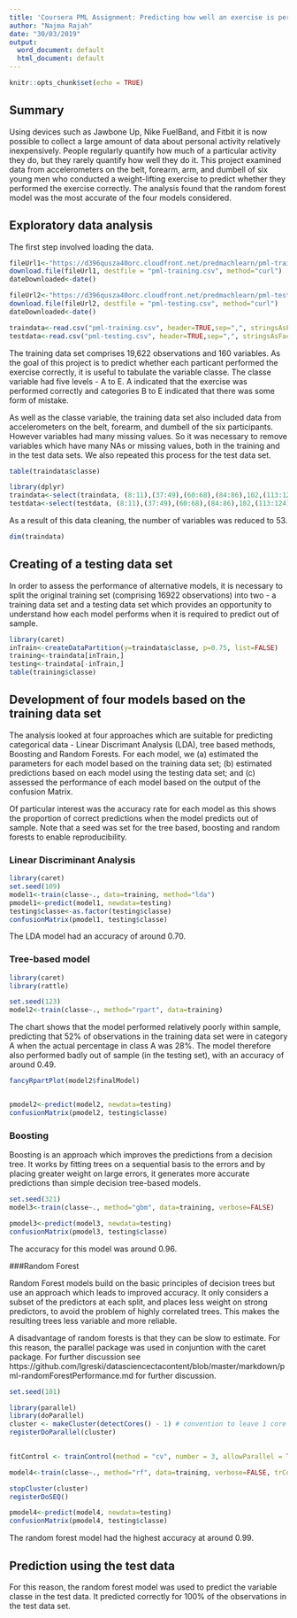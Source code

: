```yaml
---
title: 'Coursera PML Assignment: Predicting how well an exercise is performed'
author: "Najma Rajah"
date: "30/03/2019"
output:
  word_document: default
  html_document: default
---
```


```r
knitr::opts_chunk$set(echo = TRUE)
```

## Summary
Using devices such as Jawbone Up, Nike FuelBand, and Fitbit it is now possible to collect a large amount of data about personal activity relatively inexpensively. People regularly quantify how much of a particular activity they do, but they rarely quantify how well they do it. This project examined data from accelerometers on the belt, forearm, arm, and dumbell of six young men who conducted a weight-lifting exercise to predict whether they performed the exercise correctly. The analysis found that the random forest model was the most accurate of the four models considered. 

## Exploratory data analysis

The first step involved loading the data.

```r

fileUrl1<-"https://d396qusza40orc.cloudfront.net/predmachlearn/pml-training.csv?accessType=DOWNLOAD"
download.file(fileUrl1, destfile = "pml-training.csv", method="curl")
dateDownloaded<-date()

fileUrl2<-"https://d396qusza40orc.cloudfront.net/predmachlearn/pml-testing.csv?accessType=DOWNLOAD"
download.file(fileUrl2, destfile = "pml-testing.csv", method="curl")
dateDownloaded<-date()

traindata<-read.csv("pml-training.csv", header=TRUE,sep=",", stringsAsFactors = FALSE)
testdata<-read.csv("pml-testing.csv", header=TRUE,sep=",", stringsAsFactors = FALSE)
```

The training data set comprises 19,622 observations and 160 variables. As the goal of this project is to predict whether each particant performed the exercise correctly, it is useful to tabulate the variable classe. The classe variable had five levels - A to E. A indicated that the exercise was performed correctly and categories B to E indicated that there was some form of mistake. 

As well as the classe variable, the training data set also included data from accelerometers on the belt, forearm, and dumbell of the six participants. However variables had many missing values. So it was necessary to remove variables which have many NAs or missing values, both in the training and in the test data sets.  We also repeated this process for the test data set.


```r
table(traindata$classe)

library(dplyr)
traindata<-select(traindata, (8:11),(37:49),(60:68),(84:86),102,(113:124),140,(151:159),160)
testdata<-select(testdata, (8:11),(37:49),(60:68),(84:86),102,(113:124),140,(151:159))

```

As a result of this data cleaning, the number of variables was reduced to 53.
```r
dim(traindata)
```

## Creating of a testing data set
In order to assess the performance of alternative models, it is necessary to split the original training set (comprising 16922 observations) into two - a training data set and a testing data set which provides an opportunity to understand how each model performs when it is required to predict out of sample. 

 ```r
library(caret) 
inTrain<-createDataPartition(y=traindata$classe, p=0.75, list=FALSE)
training<-traindata[inTrain,]
testing<-traindata[-inTrain,]
table(training$classe)
 
```


## Development of four models based on the training data set
The analysis looked at four approaches which are suitable for predicting categorical data - Linear Discrimant Analysis (LDA), tree based methods, Boosting and Random Forests. For each model, we (a) estimated the parameters for each model based on the training data set; (b) estimated predictions based on each model using the testing data set; and (c) assessed the performance of each model based on the output of the confusion Matrix. 

Of particular interest was the accuracy rate for each model as this shows the proportion of correct predictions when the model predicts out of sample.  Note that a seed was set for the tree based, boosting and random forests to enable reproducibility.

### Linear Discriminant Analysis
```r
library(caret)
set.seed(109)
model1<-train(classe~., data=training, method="lda")
pmodel1<-predict(model1, newdata=testing)
testing$classe<-as.factor(testing$classe)
confusionMatrix(pmodel1, testing$classe)

```

The LDA model had an accuracy of around 0.70.

### Tree-based model


```r
library(caret)
library(rattle)

set.seed(123)
model2<-train(classe~., method="rpart", data=training)

```

The chart shows that the model performed relatively poorly within sample, predicting that 52% of observations in the training data set were in category A when the actual percentage in class A was 28%. The model therefore also performed badly out of sample (in the testing set), with an accuracy of around 0.49.


```r

fancyRpartPlot(model2$finalModel)


pmodel2<-predict(model2, newdata=testing)
confusionMatrix(pmodel2, testing$classe)

```
### Boosting 

Boosting is an approach which improves the predictions from a decision tree.  It works by fitting trees on a sequential basis to the errors and by placing greater weight on large errors, it generates more accurate predictions than simple decision tree-based models. 

```r

set.seed(321)
model3<-train(classe~., method="gbm", data=training, verbose=FALSE)

pmodel3<-predict(model3, newdata=testing)
confusionMatrix(pmodel3, testing$classe)

```
The accuracy for this model was around 0.96.

###Random Forest

Random Forest models build on the basic principles of decision trees but use an approach which leads to improved accuracy. It only considers a subset of the predictors at each split, and places less weight on strong predictors, to avoid the problem of highly correlated trees. This makes the resulting trees less variable and more reliable. 

A disadvantage of random forests is that they can be slow to estimate. For this reason,  the parallel package was used in conjuntion with the caret package. For further discussion see https://github.com/lgreski/datasciencectacontent/blob/master/markdown/pml-randomForestPerformance.md
for further discussion.

```r

set.seed(101)

library(parallel)
library(doParallel)
cluster <- makeCluster(detectCores() - 1) # convention to leave 1 core for OS
registerDoParallel(cluster)

        
fitControl <- trainControl(method = "cv", number = 3, allowParallel = TRUE)

model4<-train(classe~., method="rf", data=training, verbose=FALSE, trControl=fitControl)

stopCluster(cluster)
registerDoSEQ()

pmodel4<-predict(model4, newdata=testing)
confusionMatrix(pmodel4, testing$classe)

```

The random forest model had the highest accuracy at around 0.99. 

## Prediction using the test data

For this reason, the random forest model was used to predict the variable classe in the test data. It predicted correctly for 100% of the observations in the test data set. 
